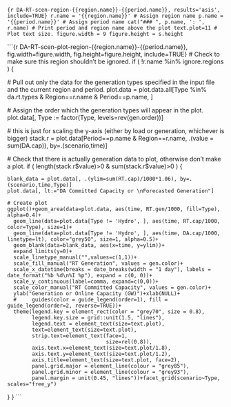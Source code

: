 
```{r DA-RT-scen-region-{{region.name}}-{{period.name}}, results='asis', include=TRUE}
r.name = '{{region.name}}' # Assign region name
p.name = '{{period.name}}' # Assign period name
cat("### ", p.name, ': ', r.name) # Print period and region name above the plot
text.plot=11 # Plot text size.
figure.width = 9
figure.height = s.height
```

```{r DA-RT-scen-plot-region-{{region.name}}-{{period.name}}, fig.width=figure.width, fig.height=figure.height, include=TRUE}
# Check to make sure this region shouldn't be ignored.
if ( !r.name %in% ignore.regions ) {
  
  # Pull out only the data for the generation types specified in the input file and the current region and period.
  plot.data = plot.data.all[Type %in% da.rt.types & Region==r.name & Period==p.name, ]
  
  # Assign the order which the generation types will appear in the plot.
  plot.data[, Type := factor(Type, levels=rev(gen.order))]
  
  # this is just for scaling the y-axis (either by load or generation, whichever is bigger)
  stack.r = plot.data[Period==p.name & Region==r.name, .(value = sum(DA.cap)), by=.(scenario,time)]
  
  # Check that there is actually generation data to plot, otherwise don't make a plot.
  if ( length(stack.r$value)>0 & sum(stack.r$value)>0 ) {
    
    blank_data = plot.data[, .(ylim=sum(RT.cap)/1000*1.06), by=.(scenario,time,Type)]
    plot.data[, lt:="DA Committed Capacity or \nForecasted Generation"]
    
    # Create plot
    ggplot()+geom_area(data=plot.data, aes(time, RT.gen/1000, fill=Type), alpha=0.4)+
      geom_line(data=plot.data[Type != 'Hydro', ], aes(time, RT.cap/1000, color=Type), size=1)+
      geom_line(data=plot.data[Type != 'Hydro', ], aes(time, DA.cap/1000, linetype=lt), color="grey50", size=1, alpha=0.5)+
      geom_blank(data=blank_data, aes(x=time, y=ylim))+
      expand_limits(y=0)+
      scale_linetype_manual("",values=c(1,1))+
      scale_fill_manual("RT Generation", values = gen.color)+
      scale_x_datetime(breaks = date_breaks(width = "1 day"), labels = date_format("%b %d\n%I %p"), expand = c(0, 0))+
      scale_y_continuous(label=comma, expand=c(0,0))+
      scale_color_manual("RT Committed Capacity", values = gen.color)+
      ylab("Generation or Online Capacity (GW)")+xlab(NULL)+
      #     guides(color = guide_legend(order=1), fill = guide_legend(order=2, reverse=TRUE))+
      theme(legend.key = element_rect(color = "grey70", size = 0.8),
            legend.key.size = grid::unit(1.5, "lines"), 
            legend.text = element_text(size=text.plot), 
            text=element_text(size=text.plot), 
            strip.text=element_text(face=1, 
                                    size=rel(0.8)), 
            axis.text.x=element_text(size=text.plot/1.8), 
            axis.text.y=element_text(size=text.plot/1.2), 
            axis.title=element_text(size=text.plot, face=2),
            panel.grid.major = element_line(colour = "grey85"),
            panel.grid.minor = element_line(colour = "grey93"),
            panel.margin = unit(0.45, "lines"))+facet_grid(scenario~Type, scales="free_y")
    
  }
}
```
